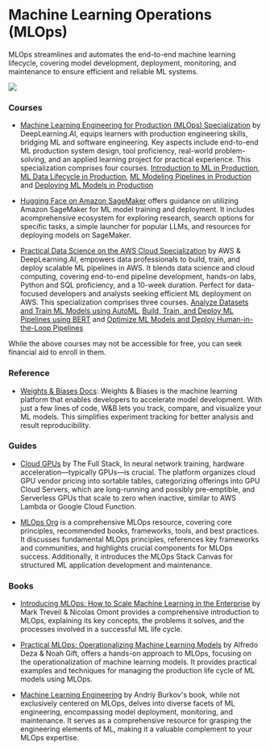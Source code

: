 # Machine Learning Operations (MLOps)

MLOps streamlines and automates the end-to-end machine learning lifecycle, covering model development, deployment, monitoring, and maintenance to ensure efficient and reliable ML systems.

![](/static/img/memes/gpuMeme.png)

### Courses

- [Machine Learning Engineering for Production (MLOps) Specialization](https://www.deeplearning.ai/courses/machine-learning-engineering-for-production-mlops/) by DeepLearning.AI, equips learners with production engineering skills, bridging ML and software engineering. Key aspects include end-to-end ML production system design, tool proficiency, real-world problem-solving, and an applied learning project for practical experience. This specialization comprises four courses.
    [Introduction to ML in Production](https://www.coursera.org/learn/introduction-to-machine-learning-in-production?specialization=machine-learning-engineering-for-production-mlops),
    [ML Data Lifecycle in Production](https://www.coursera.org/learn/machine-learning-data-lifecycle-in-production?specialization=machine-learning-engineering-for-production-mlops),
    [ML Modeling Pipelines in Production](https://www.coursera.org/learn/machine-learning-modeling-pipelines-in-production?specialization=machine-learning-engineering-for-production-mlops) and
    [Deploying ML Models in Production](https://www.coursera.org/learn/deploying-machine-learning-models-in-production?specialization=machine-learning-engineering-for-production-mlops)

- [Hugging Face on Amazon SageMaker](https://huggingface.co/docs/sagemaker/index) offers guidance on utilizing Amazon SageMaker for ML model training and deployment. It includes acomprehensive ecosystem for exploring research, search options for specific tasks, a simple launcher for popular LLMs, and resources for deploying models on SageMaker.

- [Practical Data Science on the AWS Cloud Specialization](https://www.deeplearning.ai/courses/practical-data-science-specialization/) by AWS & DeepLearning.AI, empowers data professionals to build, train, and deploy scalable ML pipelines in AWS. It blends data science and cloud computing, covering end-to-end pipeline development, hands-on labs, Python and SQL proficiency, and a 10-week duration. Perfect for data-focused developers and analysts seeking efficient ML deployment on AWS. This specialization comprises three courses.
    [Analyze Datasets and Train ML Models using AutoML](https://www.coursera.org/learn/automl-datasets-ml-models?specialization=practical-data-science),
    [Build, Train, and Deploy ML Pipelines using BERT](https://www.coursera.org/learn/ml-pipelines-bert?specialization=practical-data-science) and
    [Optimize ML Models and Deploy Human-in-the-Loop Pipelines](https://www.coursera.org/learn/ml-models-human-in-the-loop-pipelines?specialization=practical-data-science)


<Callout emoji="⚠️">
  While the above courses may not be accessible for free, you can seek financial
  aid to enroll in them.
</Callout>


### Reference

- [Weights & Biases Docs](https://docs.wandb.ai/): Weights & Biases is the machine learning platform that enables developers to accelerate model development. With just a few lines of code, W&B lets you track, compare, and visualize your ML models. This simplifies experiment tracking for better analysis and result reproducibility.

### Guides

- [Cloud GPUs](https://fullstackdeeplearning.com/cloud-gpus/) by The Full Stack, In neural network training, hardware acceleration—typically GPUs—is crucial. The platform organizes cloud GPU vendor pricing into sortable tables, categorizing offerings into GPU Cloud Servers, which are long-running and possibly pre-emptible, and Serverless GPUs that scale to zero when inactive, similar to AWS Lambda or Google Cloud Function.

- [MLOps Org](https://ml-ops.org/content/references.html) is a comprehensive MLOps resource, covering core principles, recommended books, frameworks, tools, and best practices. It discusses fundamental MLOps principles, references key frameworks and communities, and highlights crucial components for MLOps success. Additionally, it introduces the MLOps Stack Canvas for structured ML application development and maintenance.

### Books

- [Introducing MLOps: How to Scale Machine Learning in the Enterprise](https://www.goodreads.com/book/show/55182023-introducing-mlops) by Mark Treveil & Nicolas Omont provides a comprehensive introduction to MLOps, explaining its key concepts, the problems it solves, and the processes involved in a successful ML life cycle.

- [Practical MLOps: Operationalizing Machine Learning Models](https://www.goodreads.com/book/show/58218463-practical-mlops) by Alfredo Deza & Noah Gift, offers a hands-on approach to MLOps, focusing on the operationalization of machine learning models. It provides practical examples and techniques for managing the production life cycle of ML models using MLOps.

- [Machine Learning Engineering](https://www.goodreads.com/book/show/55275944-machine-learning-engineering) by Andriy Burkov's book, while not exclusively centered on MLOps, delves into diverse facets of ML engineering, encompassing model deployment, monitoring, and maintenance. It serves as a comprehensive resource for grasping the engineering elements of ML, making it a valuable complement to your MLOps expertise.

